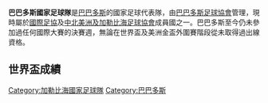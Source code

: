 {{Infobox National football team
|  Name               = 巴巴多斯
|  Badge              = Flag of Barbados.svg
|  FIFA Trigramme     = BRB
| FIFA Rank             = {{FIFA World Rankings|BRB}}
| FIFA max              = 92
| FIFA max date         =  2009年10月 
| FIFA min              = 181
| FIFA min date         =  2017年7月
| Elo Rank              = {{World Football Elo Ratings|Barbados}}
| Elo max               = 106
| Elo max date          = 2000年7月16日
| Elo min               = 181
| Elo min date          =  2019年11月
| pattern_la1           = _brb21h
| pattern_b1            = _brb21h
| pattern_ra1           = _brb21h
| pattern_sh1           = _brb21h
| pattern_so1           = 
| leftarm1              = FFD000
| body1                 = FFD000
| rightarm1             = FFD000
| shorts1               = FFD000
| socks1                = FFD000
| pattern_la2           = _brb21a
| pattern_b2            = _brb21a
| pattern_ra2           = _brb21a
| pattern_sh2           = 
| pattern_so2           = 
| leftarm2              = 000099
| body2                 = 000099
| rightarm2             = 000099
| shorts2               = 000099
| socks2                = 000099
|  Nickname           =  
|  Association        = [[巴巴多斯足球協會|巴巴多斯足球協會]] 
|  Confederation      = [[CONCACAF|CONCACAF]] ([[北美洲|北美洲]]) |
  pattern_la1=_blueshoulders|pattern_b1=_thinbluesides|pattern_ra1=_blueshoulders|
  leftarm1=FFD700|body1=FFD700|rightarm1=FFD700|shorts1=FFD700|socks1=FFD700|
  pattern_la2=_yellowshoulders|pattern_b2=_thinyellowsides|pattern_ra2=_yellowshoulders|
  leftarm2=120a8f|body2=120a8f|rightarm2=120a8f|shorts2=120a8f|socks2=120a8f|

|  World cup apps     = 
|  World cup first    =  
|  World cup best     =  
|  Regional name      =  
|  Regional cup apps  = 
|  Regional cup first =  
|  Regional cup best  = 
}}

'''巴巴多斯國家足球隊'''是[[巴巴多斯|巴巴多斯]]的國家足球代表隊，由[[巴巴多斯足球協會|巴巴多斯足球協會]]管理，現時屬於[[國際足協|國際足協]]及[[中北美洲及加勒比海足球協會|中北美洲及加勒比海足球協會]]成員國之一。巴巴多斯至今仍未參加過任何國際大賽的決賽週，無論在世界盃及美洲金盃外圍賽階段從未取得過出線資格。
==世界盃成績==

{{中北美洲及加勒比海足球協會國家足球代表隊}}

[[Category:加勒比海國家足球隊|Category:加勒比海國家足球隊]]
[[Category:巴巴多斯|Category:巴巴多斯]]